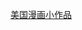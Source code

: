 {{asbox
| image     = Speech balloon.svg
| pix       = 30
| qualifier = 关于[[美国漫画]]
| category  = 美国漫画小作品
| name = Template:美国漫画小作品
}}
<noinclude>[[分类:ACG小作品模板|美国漫画小作品]]</noinclude>